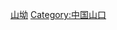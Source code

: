 {{Catnav|頁面分類|地理|地形|山口}}
{{Catnav|頁面分類|各種主題的頁面分類|依中国各省来作的分类|中国各省地理|香港地理}}
{{commonscat|Gaps of Hong Kong}}
{{catmore}}
[[Category:香港地形|山坳]]
[[Category:中国山口|Category:中国山口]]
